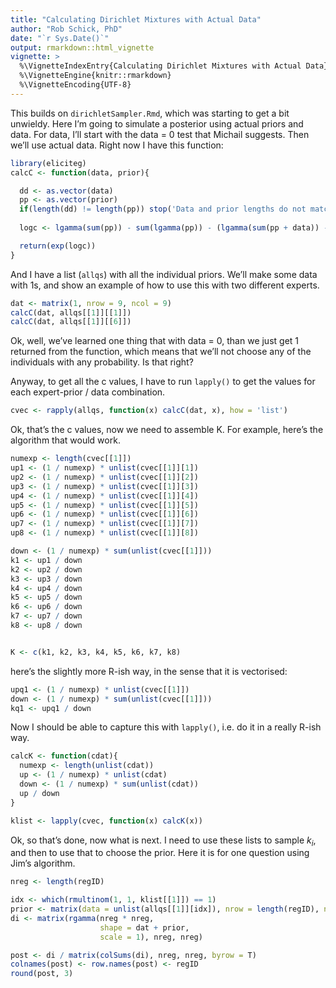 ```yaml
---
title: "Calculating Dirichlet Mixtures with Actual Data"
author: "Rob Schick, PhD"
date: "`r Sys.Date()`"
output: rmarkdown::html_vignette
vignette: >
  %\VignetteIndexEntry{Calculating Dirichlet Mixtures with Actual Data}
  %\VignetteEngine{knitr::rmarkdown}
  %\VignetteEncoding{UTF-8}
---
```


This builds on `dirichletSampler.Rmd`, which was starting to get a bit unwieldy. Here I'm going to simulate a posterior using actual priors and data. For data, I'll start with the data = 0 test that Michail suggests. Then we'll use actual data. Right now I have this function:

```r
library(eliciteg)
calcC <- function(data, prior){

  dd <- as.vector(data)
  pp <- as.vector(prior)
  if(length(dd) != length(pp)) stop('Data and prior lengths do not match')
   
  logc <- lgamma(sum(pp)) - sum(lgamma(pp)) - (lgamma(sum(pp + data)) - sum(lgamma(pp + data)))

  return(exp(logc))
}
```

And I have a list (`allqs`) with all the individual priors. We'll make some data with 1s, and show an example of how to use this with two different experts. 

```r
dat <- matrix(1, nrow = 9, ncol = 9)
calcC(dat, allqs[[1]][[1]])
calcC(dat, allqs[[1]][[6]])
```

Ok, well, we've learned one thing that with data = 0, than we just get 1 returned from the function, which means that we'll not choose any of the individuals with any probability. Is that right?

Anyway, to get all the c values, I have to run `lapply()` to get the values for each expert-prior / data combination.

```r
cvec <- rapply(allqs, function(x) calcC(dat, x), how = 'list')
```

Ok, that's the c values, now we need to assemble K. For example, here's the algorithm that would work.

```r
numexp <- length(cvec[[1]])
up1 <- (1 / numexp) * unlist(cvec[[1]][1])
up2 <- (1 / numexp) * unlist(cvec[[1]][2])
up3 <- (1 / numexp) * unlist(cvec[[1]][3])
up4 <- (1 / numexp) * unlist(cvec[[1]][4])
up5 <- (1 / numexp) * unlist(cvec[[1]][5])
up6 <- (1 / numexp) * unlist(cvec[[1]][6])
up7 <- (1 / numexp) * unlist(cvec[[1]][7])
up8 <- (1 / numexp) * unlist(cvec[[1]][8])

down <- (1 / numexp) * sum(unlist(cvec[[1]]))
k1 <- up1 / down
k2 <- up2 / down
k3 <- up3 / down
k4 <- up4 / down
k5 <- up5 / down
k6 <- up6 / down
k7 <- up7 / down
k8 <- up8 / down


K <- c(k1, k2, k3, k4, k5, k6, k7, k8)
```

here's the slightly more R-ish way, in the sense that it is vectorised:

```r
upq1 <- (1 / numexp) * unlist(cvec[[1]])
down <- (1 / numexp) * sum(unlist(cvec[[1]]))
kq1 <- upq1 / down
```

Now I should be able to capture this with `lapply()`, i.e. do it in a really R-ish way.

```r
calcK <- function(cdat){
  numexp <- length(unlist(cdat))
  up <- (1 / numexp) * unlist(cdat)
  down <- (1 / numexp) * sum(unlist(cdat))
  up / down
}

klist <- lapply(cvec, function(x) calcK(x))
```

Ok, so that's done, now what is next. I need to use these lists to sample $k_i$, and then to use that to choose the prior. Here it is for one question using Jim's algorithm.

```r
nreg <- length(regID)

idx <- which(rmultinom(1, 1, klist[[1]]) == 1)
prior <- matrix(data = unlist(allqs[[1]][idx]), nrow = length(regID), ncol = length(regID))
di <- matrix(rgamma(nreg * nreg, 
                    shape = dat + prior, 
                    scale = 1), nreg, nreg) 

post <- di / matrix(colSums(di), nreg, nreg, byrow = T)
colnames(post) <- row.names(post) <- regID
round(post, 3)

```

